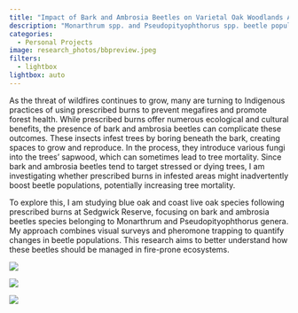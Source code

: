 ```yaml
---
title: "Impact of Bark and Ambrosia Beetles on Varietal Oak Woodlands After Fire Events"
description: "Monarthrum spp. and Pseudopityophthorus spp. beetle populations significantly influence forest health, and a deeper understanding of their relationship with fire is essential for developing safe and effective forest management techniques."
categories: 
  - Personal Projects
image: research_photos/bbpreview.jpeg
filters: 
  - lightbox
lightbox: auto
---
```


As the threat of wildfires continues to grow, many are turning to Indigenous practices of using prescribed burns to prevent megafires and promote forest health. While prescribed burns offer numerous ecological and cultural benefits, the presence of bark and ambrosia beetles can complicate these outcomes. These insects infest trees by boring beneath the bark, creating spaces to grow and reproduce. In the process, they introduce various fungi into the trees' sapwood, which can sometimes lead to tree mortality. Since bark and ambrosia beetles tend to target stressed or dying trees, I am investigating whether prescribed burns in infested areas might inadvertently boost beetle populations, potentially increasing tree mortality.

To explore this, I am studying blue oak and coast live oak species following prescribed burns at Sedgwick Reserve, focusing on bark and ambrosia beetles species belonging to  Monarthrum and Pseudopityophthorus genera. My approach combines visual surveys and pheromone trapping to quantify changes in beetle populations. This research aims to better understand how these beetles should be managed in fire-prone ecosystems.  

::: {layout="[[1, 1], [1]]"}

![](research_photos/bbpreview.jpeg){.lightbox data-lightbox="first" 
description="Bark beetle entry holes + galleries on a blue oak. Sedgwick Reserve, Dec 2024."}

![](research_photos/coaststain.jpeg){.lightbox data-lightbox="first"
description="UCSB Undergraduate Research Colloquium, May 2025
“Impact of Monarthrum and Pseudopityophthorus Bark Beetles on Varietal Oak Woodlands After Fire Events”
B Ryan"}

![](research_photos/urca_poster.jpg){.lightbox data-lightbox="first"
description="Bark Beetle entry holes in a blue oak accompanied by fungus. Sedgwick Reserve, Dec 2024."}

:::